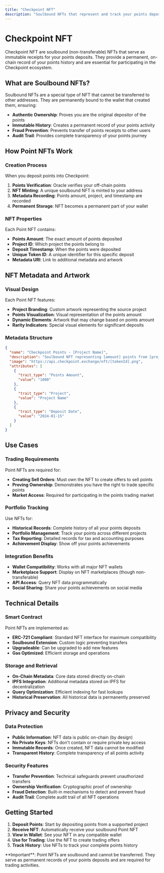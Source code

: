 ```yaml
---
title: "Checkpoint NFT"
description: "Soulbound NFTs that represent and track your points deposits"
---
```


# Checkpoint NFT

Checkpoint NFT are soulbound (non-transferable) NFTs that serve as immutable receipts for your points deposits. They provide a permanent, on-chain record of your points history and are essential for participating in the Checkpoint ecosystem.

## What are Soulbound NFTs?

Soulbound NFTs are a special type of NFT that cannot be transferred to other addresses. They are permanently bound to the wallet that created them, ensuring:

- **Authentic Ownership**: Proves you are the original depositor of the points
- **Immutable History**: Creates a permanent record of your points activity
- **Fraud Prevention**: Prevents transfer of points receipts to other users
- **Audit Trail**: Provides complete transparency of your points journey

## How Point NFTs Work

### Creation Process

When you deposit points into Checkpoint:

1. **Points Verification**: Oracle verifies your off-chain points
2. **NFT Minting**: A unique soulbound NFT is minted to your address
3. **Metadata Recording**: Points amount, project, and timestamp are recorded
4. **Permanent Storage**: NFT becomes a permanent part of your wallet

### NFT Properties

Each Point NFT contains:

- **Points Amount**: The exact amount of points deposited
- **Project ID**: Which project the points belong to
- **Deposit Timestamp**: When the points were deposited
- **Unique Token ID**: A unique identifier for this specific deposit
- **Metadata URI**: Link to additional metadata and artwork

## NFT Metadata and Artwork

### Visual Design

Each Point NFT features:

- **Project Branding**: Custom artwork representing the source project
- **Points Visualization**: Visual representation of the points amount
- **Dynamic Elements**: Artwork that may change based on points amount
- **Rarity Indicators**: Special visual elements for significant deposits

### Metadata Structure

```json
{
  "name": "Checkpoint Points - [Project Name]",
  "description": "Soulbound NFT representing [amount] points from [project]",
  "image": "https://api.checkpoint.exchange/nft/[tokenId].png",
  "attributes": [
    {
      "trait_type": "Points Amount",
      "value": "1000"
    },
    {
      "trait_type": "Project",
      "value": "Project Name"
    },
    {
      "trait_type": "Deposit Date",
      "value": "2024-01-15"
    }
  ]
}
```

## Use Cases

### Trading Requirements

Point NFTs are required for:

- **Creating Sell Orders**: Must own the NFT to create offers to sell points
- **Proving Ownership**: Demonstrates you have the right to trade specific points
- **Market Access**: Required for participating in the points trading market

### Portfolio Tracking

Use NFTs for:

- **Historical Records**: Complete history of all your points deposits
- **Portfolio Management**: Track your points across different projects
- **Tax Reporting**: Detailed records for tax and accounting purposes
- **Achievement Display**: Show off your points achievements

### Integration Benefits

- **Wallet Compatibility**: Works with all major NFT wallets
- **Marketplace Support**: Display on NFT marketplaces (though non-transferable)
- **API Access**: Query NFT data programmatically
- **Social Sharing**: Share your points achievements on social media

## Technical Details

### Smart Contract

Point NFTs are implemented as:

- **ERC-721 Compliant**: Standard NFT interface for maximum compatibility
- **Soulbound Extension**: Custom logic preventing transfers
- **Upgradeable**: Can be upgraded to add new features
- **Gas Optimized**: Efficient storage and operations

### Storage and Retrieval

- **On-Chain Metadata**: Core data stored directly on-chain
- **IPFS Integration**: Additional metadata stored on IPFS for decentralization
- **Query Optimization**: Efficient indexing for fast lookups
- **Historical Preservation**: All historical data is permanently preserved

## Privacy and Security

### Data Protection

- **Public Information**: NFT data is public on-chain (by design)
- **No Private Keys**: NFTs don't contain or require private key access
- **Immutable Records**: Once created, NFT data cannot be modified
- **Transparent History**: Complete transparency of all points activity

### Security Features

- **Transfer Prevention**: Technical safeguards prevent unauthorized transfers
- **Ownership Verification**: Cryptographic proof of ownership
- **Fraud Detection**: Built-in mechanisms to detect and prevent fraud
- **Audit Trail**: Complete audit trail of all NFT operations

## Getting Started

1. **Deposit Points**: Start by depositing points from a supported project
2. **Receive NFT**: Automatically receive your soulbound Point NFT
3. **View in Wallet**: See your NFT in any compatible wallet
4. **Use for Trading**: Use the NFT to create trading offers
5. **Track History**: Use NFTs to track your complete points history

<Note>
  **Important**: Point NFTs are soulbound and cannot be transferred. They serve as permanent records of your points deposits and are required for trading activities.
</Note>
